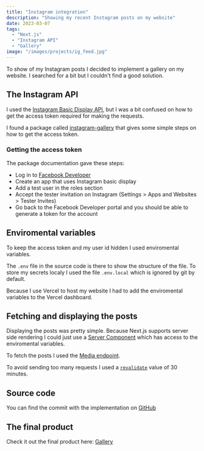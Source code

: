 ```yaml
---
title: "Instagram integration"
description: "Showing my recent Instagram posts on my website"
date: 2023-03-07
tags:
  - "Next.js"
  - "Instagram API"
  - "Gallery"
image: "/images/projects/ig_feed.jpg"
---
```


To show of my Instagram posts I decided to implement a gallery on my website.
I searched for a bit but I couldn't find a good solution.

## The Instagram API

I used the [Instagram Basic Display API](https://developers.facebook.com/docs/instagram-basic-display-api),
but I was a bit confused on how to get the access token required for making the requests.

I found a package called [instagram-gallery](https://www.npmjs.com/package/instagram-gallery) that
gives some simple steps on how to get the access token.

### Getting the access token

The package documentation gave these steps:

- Log in to [Facebook Developer](https://developers.facebook.com/)
- Create an app that uses Instagram basic display
- Add a test user in the roles section
- Accept the tester invitation on Instagram (Settings > Apps and Websites > Tester Invites)
- Go back to the Facebook Developer portal and you should be able to generate a token for the account

## Enviromental variables

To keep the access token and my user id hidden I used enviromental variables.

The `.env` file in the source code is there to show the structure of the file.
To store my secrets localy I used the file `.env.local` which is ignored by git by default.

Because I use Vercel to host my website I had to add the enviromental variables to the Vercel dashboard.

## Fetching and displaying the posts

Displaying the posts was pretty simple. Because Next.js supports server side rendering
I could just use a [Server Component](https://beta.nextjs.org/docs/rendering/server-and-client-components#server-components)
which has access to the enviromental variables.

To fetch the posts I used the [Media endpoint](https://developers.facebook.com/docs/instagram-basic-display-api/reference/media#fields).

To avoid sending too many requests I used a [`revalidate`](https://beta.nextjs.org/docs/api-reference/segment-config#revalidate) value of 30 minutes.

## Source code

You can find the commit with the implementation on [GitHub](https://github.com/jakobkordez/jkob.cc/commit/85fd50c5965aad959e604239a6e5710417ebaeec)

## The final product

Check it out the final product here: [Gallery](/gallery)

